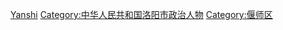 [[Category:河南省县级市市委书记|Yanshi]]
[[Category:中华人民共和国洛阳市政治人物|Category:中华人民共和国洛阳市政治人物]]
[[Category:偃师区|Category:偃师区]]